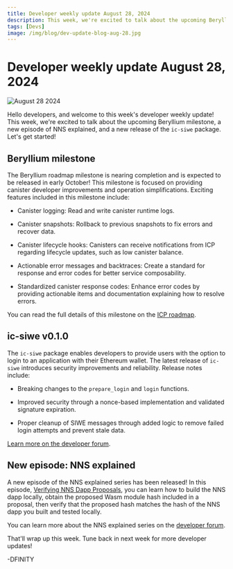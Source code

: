 ```yaml
---
title: Developer weekly update August 28, 2024
description: This week, we're excited to talk about the upcoming Beryllium milestone, a new episode of NNS explained, and a new release of the `ic-siwe` package.
tags: [Devs]
image: /img/blog/dev-update-blog-aug-28.jpg
---
```


# Developer weekly update August 28, 2024

![August 28 2024](../../static/img/blog/dev-update-blog-aug-28.jpg)

Hello developers, and welcome to this week's developer weekly update! This week, we're excited to talk about the upcoming Beryllium milestone, a new episode of NNS explained, and a new release of the `ic-siwe` package. Let's get started!

## Beryllium milestone

The Beryllium roadmap milestone is nearing completion and is expected to be released in early October! This milestone is focused on providing canister developer improvements and operation simplifications. Exciting features included in this milestone include:

- Canister logging: Read and write canister runtime logs.

- Canister snapshots: Rollback to previous snapshots to fix errors and recover data.

- Canister lifecycle hooks: Canisters can receive notifications from ICP regarding lifecycle updates, such as low canister balance.

- Actionable error messages and backtraces: Create a standard for response and error codes for better service composability.

- Standardized canister response codes: Enhance error codes by providing actionable items and documentation explaining how to resolve errors.

You can read the full details of this milestone on the [ICP roadmap](https://internetcomputer.org/roadmap#Developer%20Experience-Beryllium). 

## ic-siwe v0.1.0

The `ic-siwe` package enables developers to provide users with the option to login to an application with their Ethereum wallet. The latest release of `ic-siwe` introduces security improvements and reliability. Release notes include:

- Breaking changes to the `prepare_login` and `login` functions.

- Improved security through a nonce-based implementation and validated signature expiration.

- Proper cleanup of SIWE messages through added logic to remove failed login attempts and prevent stale data. 

[Learn more on the developer forum](https://forum.dfinity.org/t/announcing-ic-siwe-v0-1-0-security-fixes-making-nonce-required/34410).

## New episode: NNS explained

A new episode of the NNS explained series has been released! In this episode, [Verifying NNS Dapp Proposals](https://www.youtube.com/watch?v=J-aJFJ_4zIw), you can learn how to build the NNS dapp locally, obtain the proposed Wasm module hash included in a proposal, then verify that the proposed hash matches the hash of the NNS dapp you built and tested locally.

You can learn more about the NNS explained series on the [developer forum](https://forum.dfinity.org/t/announcement-nns-explained-youtube-series/32337/12).

That'll wrap up this week. Tune back in next week for more developer updates!

-DFINITY